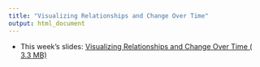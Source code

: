 ```yaml
---
title: "Visualizing Relationships and Change Over Time"
output: html_document
---
```


- This week's slides: [Visualizing Relationships and Change Over Time ( <i class="far fa-file-pdf"></i> 3.3 MB)](../../files/slides/06_viz-relationships.pdf)